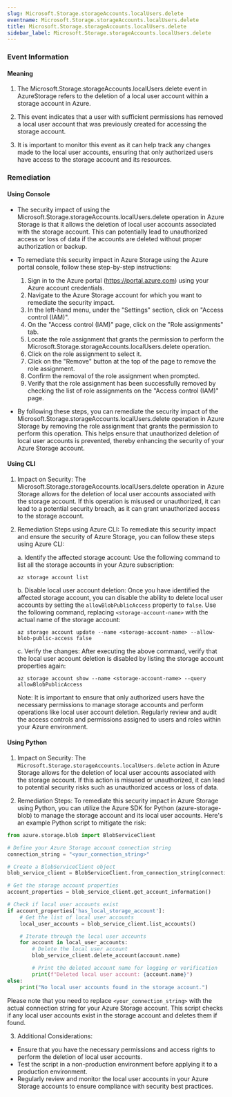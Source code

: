 ```yaml
--- 
slug: Microsoft.Storage.storageAccounts.localUsers.delete
eventname: Microsoft.Storage.storageAccounts.localUsers.delete
title: Microsoft.Storage.storageAccounts.localUsers.delete
sidebar_label: Microsoft.Storage.storageAccounts.localUsers.delete
---
```

                       
### Event Information

#### Meaning

1. The Microsoft.Storage.storageAccounts.localUsers.delete event in AzureStorage refers to the deletion of a local user account within a storage account in Azure.

2. This event indicates that a user with sufficient permissions has removed a local user account that was previously created for accessing the storage account.

3. It is important to monitor this event as it can help track any changes made to the local user accounts, ensuring that only authorized users have access to the storage account and its resources.

### Remediation

#### Using Console

- The security impact of using the Microsoft.Storage.storageAccounts.localUsers.delete operation in Azure Storage is that it allows the deletion of local user accounts associated with the storage account. This can potentially lead to unauthorized access or loss of data if the accounts are deleted without proper authorization or backup.

- To remediate this security impact in Azure Storage using the Azure portal console, follow these step-by-step instructions:
  1. Sign in to the Azure portal (https://portal.azure.com) using your Azure account credentials.
  2. Navigate to the Azure Storage account for which you want to remediate the security impact.
  3. In the left-hand menu, under the "Settings" section, click on "Access control (IAM)".
  4. On the "Access control (IAM)" page, click on the "Role assignments" tab.
  5. Locate the role assignment that grants the permission to perform the Microsoft.Storage.storageAccounts.localUsers.delete operation.
  6. Click on the role assignment to select it.
  7. Click on the "Remove" button at the top of the page to remove the role assignment.
  8. Confirm the removal of the role assignment when prompted.
  9. Verify that the role assignment has been successfully removed by checking the list of role assignments on the "Access control (IAM)" page.

- By following these steps, you can remediate the security impact of the Microsoft.Storage.storageAccounts.localUsers.delete operation in Azure Storage by removing the role assignment that grants the permission to perform this operation. This helps ensure that unauthorized deletion of local user accounts is prevented, thereby enhancing the security of your Azure Storage account.

#### Using CLI

1. Impact on Security: The Microsoft.Storage.storageAccounts.localUsers.delete operation in Azure Storage allows for the deletion of local user accounts associated with the storage account. If this operation is misused or unauthorized, it can lead to a potential security breach, as it can grant unauthorized access to the storage account.

2. Remediation Steps using Azure CLI: To remediate this security impact and ensure the security of Azure Storage, you can follow these steps using Azure CLI:

   a. Identify the affected storage account: Use the following command to list all the storage accounts in your Azure subscription:
      ```
      az storage account list
      ```

   b. Disable local user account deletion: Once you have identified the affected storage account, you can disable the ability to delete local user accounts by setting the `allowBlobPublicAccess` property to `false`. Use the following command, replacing `<storage-account-name>` with the actual name of the storage account:
      ```
      az storage account update --name <storage-account-name> --allow-blob-public-access false
      ```

   c. Verify the changes: After executing the above command, verify that the local user account deletion is disabled by listing the storage account properties again:
      ```
      az storage account show --name <storage-account-name> --query allowBlobPublicAccess
      ```

   Note: It is important to ensure that only authorized users have the necessary permissions to manage storage accounts and perform operations like local user account deletion. Regularly review and audit the access controls and permissions assigned to users and roles within your Azure environment.

#### Using Python

1. Impact on Security: The `Microsoft.Storage.storageAccounts.localUsers.delete` action in Azure Storage allows for the deletion of local user accounts associated with the storage account. If this action is misused or unauthorized, it can lead to potential security risks such as unauthorized access or loss of data.

2. Remediation Steps: To remediate this security impact in Azure Storage using Python, you can utilize the Azure SDK for Python (azure-storage-blob) to manage the storage account and its local user accounts. Here's an example Python script to mitigate the risk:

```python
from azure.storage.blob import BlobServiceClient

# Define your Azure Storage account connection string
connection_string = "<your_connection_string>"

# Create a BlobServiceClient object
blob_service_client = BlobServiceClient.from_connection_string(connection_string)

# Get the storage account properties
account_properties = blob_service_client.get_account_information()

# Check if local user accounts exist
if account_properties['has_local_storage_account']:
    # Get the list of local user accounts
    local_user_accounts = blob_service_client.list_accounts()

    # Iterate through the local user accounts
    for account in local_user_accounts:
        # Delete the local user account
        blob_service_client.delete_account(account.name)

        # Print the deleted account name for logging or verification
        print(f"Deleted local user account: {account.name}")
else:
    print("No local user accounts found in the storage account.")
```

Please note that you need to replace `<your_connection_string>` with the actual connection string for your Azure Storage account. This script checks if any local user accounts exist in the storage account and deletes them if found.

3. Additional Considerations:
- Ensure that you have the necessary permissions and access rights to perform the deletion of local user accounts.
- Test the script in a non-production environment before applying it to a production environment.
- Regularly review and monitor the local user accounts in your Azure Storage accounts to ensure compliance with security best practices.


 
